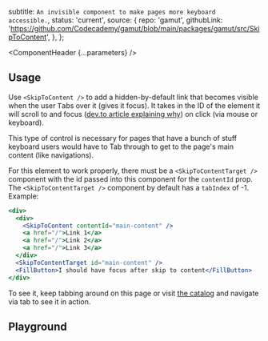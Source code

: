 


  subtitle: `An invisible component to make pages more keyboard accessible.`,
  status: 'current',
  source: {
    repo: 'gamut',
    githubLink:
      'https://github.com/Codecademy/gamut/blob/main/packages/gamut/src/SkipToContent',
  },
};

<Meta of={SkipToContentStories} />

<ComponentHeader {...parameters} />

## Usage

Use `<SkipToContent />` to add a hidden-by-default link that becomes visible when the user <kbd>Tab</kbd>s over it (gives it focus).
It takes in the ID of the element it will scroll to and focus ([dev.to article explaining why](https://dev.to/robdodson/managing-focus-64l)) on click (via mouse or keyboard).

This type of control is necessary for pages that have a bunch of stuff keyboard users would have to Tab through to get
to the page's main content (like navigations).

For this element to work properly, there must be a `<SkipToContentTarget />` component with the id passed into this component for the `contentId` prop. The `<SkipToContentTarget />` component by default has a `tabIndex` of -1.
Example:

```jsx
<div>
  <div>
    <SkipToContent contentId="main-content" />
    <a href="/">Link 1</a>
    <a href="/">Link 2</a>
    <a href="/">Link 3</a>
  </div>
  <SkipToContentTarget id="main-content" />
  <FillButton>I should have focus after skip to content</FillButton>
</div>
```

To see it, keep tabbing around on this page or visit [the catalog](https://www.codecademy.com/catalog/language/javascript) and navigate via tab to see it in action.

## Playground

<Canvas sourceState="shown" of={SkipToContentStories.Default} />

<Controls />
